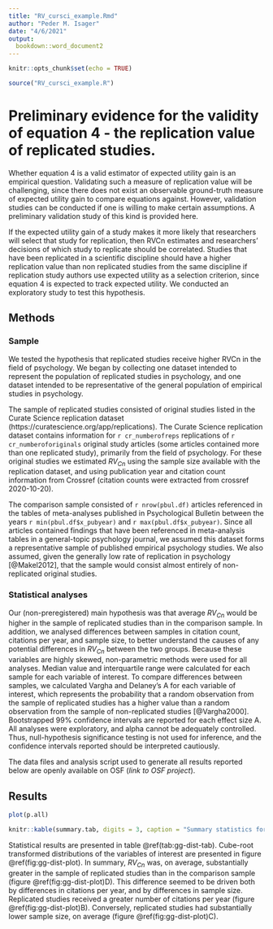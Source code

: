 ```yaml
---
title: "RV_cursci_example.Rmd"
author: "Peder M. Isager"
date: "4/6/2021"
output:
  bookdown::word_document2
---
```


```r
knitr::opts_chunk$set(echo = TRUE)

source("RV_cursci_example.R")
```


# Preliminary evidence for the validity of equation 4 - the replication value of replicated studies.

Whether equation 4 is a valid estimator of expected utility gain is an empirical question. Validating such a measure of replication value will be challenging, since there does not exist an observable ground-truth measure of expected utility gain to compare equations against. However, validation studies can be conducted if one is willing to make certain assumptions. A preliminary validation study of this kind is provided here.

If the expected utility gain of a study makes it more likely that researchers will select that study for replication, then RVCn estimates and researchers' decisions of which study to replicate should be correlated. Studies that have been replicated in a scientific discipline should have a higher replication value than non replicated studies from the same discipline if replication study authors use expected utility as a selection criterion, since equation 4 is expected to track expected utility. We conducted an exploratory study to test this hypothesis.


## Methods

### Sample

We tested the hypothesis that replicated studies receive higher RVCn  in the field of psychology.  We began by collecting one dataset intended to represent the population of replicated studies in psychology, and one dataset intended to be representative of the general population of empirical studies in psychology. 

The sample of replicated studies consisted of original studies listed in the Curate Science replication dataset (https://curatescience.org/app/replications). The Curate Science replication dataset contains information for `r cr_numberofreps` replications of `r cr_numberoforiginals` original study articles (some articles contained more than one replicated study), primarily from the field of psychology. For these original studies we estimated *RV~Cn~* using the sample size available with the replication dataset, and using publication year and citation count information from Crossref (citation counts were extracted from crossref 2020-10-20). 

The comparison sample consisted of `r nrow(pbul.df)` articles referenced in the tables of meta-analyses published in Psychological Bulletin between the years `r min(pbul.df$x_pubyear)` and `r max(pbul.df$x_pubyear)`. Since all articles contained findings that have been referenced in meta-analysis tables in a general-topic psychology journal, we assumed this dataset forms a representative sample of published empirical psychology studies. We also assumed, given the generally low rate of replication in psychology [@Makel2012], that the sample would consist almost entirely of non-replicated original studies. 

### Statistical analyses

Our (non-preregistered) main hypothesis was that average *RV~Cn~* would be higher in the sample of replicated studies than in the comparison sample. In addition, we analysed differences between samples in citation count, citations per year, and sample size, to better understand the causes of any potential differences in *RV~Cn~* between the two groups. Because these variables are highly skewed, non-parametric methods were used for all analyses. Median value and interquartile range were calculated for each sample for each variable of interest. To compare differences between samples, we calculated Vargha and Delaney's A for each variable of interest, which represents the probability that a random observation from the sample of replicated studies has a higher value than a random observation from the sample of non-replicated studies [@Vargha2000]. Bootstrapped 99% confidence intervals are reported for each effect size A. All analyses were exploratory, and alpha cannot be adequately controlled. Thus, null-hypothesis significance testing is not used for inference, and the confidence intervals reported should be interpreted cautiously. 

The data files and analysis script used to generate all results reported below are openly available on OSF (*link to OSF project*).


## Results

```r
plot(p.all)
```

```r
knitr::kable(summary.tab, digits = 3, caption = "Summary statistics for variables of interest in the replicated (Curate Science) and comparison (Psychological Bulletin) samples.")
```

Statistical results are presented in table \@ref(tab:gg-dist-tab). Cube-root transformed distributions of the variables of interest are presented in figure \@ref(fig:gg-dist-plot). In summary, *RV~Cn~* was, on average, substantially greater in the sample of replicated studies than in the comparison sample (figure \@ref(fig:gg-dist-plot)D). This difference seemed to be driven both by differences in citations per year, and by differences in sample size. Replicated studies received a greater number of citations per year (figure \@ref(fig:gg-dist-plot)B). Conversely, replicated studies had substantially lower sample size, on average (figure \@ref(fig:gg-dist-plot)C).

